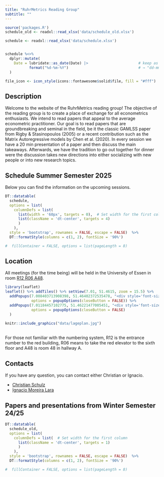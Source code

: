 ---
title: "RuhrMetrics Reading Group"
subtitle: ""
---

```{r setup, inculde = FALSE, echo = FALSE, message = FALSE, warning = FALSE}
source('packages.R')
schedule_old <- readxl::read_xlsx('data/schedule_old.xlsx')

schedule <- readxl::read_xlsx('data/schedule.xlsx')


schedule %<>%
  dplyr::mutate(
    Date = lubridate::as_date(Date) |>                       # keep as Date
           format("%d-%m-%Y")                                # → "dd-mm-yyyy"
  )

file_icon <- icon_style(icons::fontawesome$solid$file, fill = "#fff")

```

## Description
<!-- Welcome to the website of the RuhrMetrics reading group! The objective of the reading group is to create a place of exchange for all econometrics enthusiasts. We intend to read papers that appeal to the average econometric practitioner. Our goal is to read papers that are groundbreaking and seminal in the field, be it the classic GAMLSS paper from Rigby & Stasinopoulos (2005) or a recent contribution such as the Matrix Autoregressive models by Chen et al. (2020). -->

Welcome to the website of the RuhrMetrics reading group! The objective of the reading group is to create a place of exchange for all econometrics enthusiasts. We intend to read papers that appeal to the average econometric practitioner. Our goal is to read papers that are groundbreaking and seminal in the field, be it the classic GAMLSS paper from Rigby & Stasinopoulos (2005) or a recent contribution such as the Matrix Autoregressive models by Chen et al. (2020). In every session we have a 20 min presentation of a paper and then discuss the main takeaways. Afterwards, we have the tradition to go out together for dinner were the discussion takes new directions into either socializing with new people or into new research topics. 


<!-- Before each semester we kindly ask new participants to suggest papers for the group. Then the selection of papers are "curated" and assigned to possible dates of the reading group. For each session we select a paper that should be read beforehand. Then, in the session the person that suggested the paper gives a 20 min presentation with the key insights from the paper. Discussion takes place either during or after the presentation. Altogether the meeting lasts 60min. Afterwards, we have the tradition to go out together for dinner were the discussion takes new directions into either socializing with new people or into new research topics. -->

<!-- We welcome PhD students, Professors, Post-docs or master students in our sessions. The level of econometric or statistic knowledge is not a pre-requisite, only your interest in the field is what matters. Regular attendance is not required but highly encouraged. -->

## Schedule Summer Semester 2025
Below you can find the information on the upcoming sessions.

```{r DT Schedule, echo = FALSE}

DT::datatable(
  schedule, 
  options = list(
    columnDefs = list(
      list(width = '60px', targets = 0),  # Set width for the first column
      list(className = 'dt-center', targets = 4)
      )
    ),
  style = 'bootstrap', rownames = FALSE, escape = FALSE)  %>%  
  DT::formatStyle(columns = c(1, 2), fontSize = '90%')

#  fillContainer = FALSE, options = list(pageLength = 8)
```


## Location

All meetings (for the time being) will be held in the University of Essen in room [R12
R06 A48](https://www.wiwi.uni-due.de/organisation/gebaeude/r12r06a/).

```{r map, out.width='95%', fig.height = 3, fig.align = 'center', eval=require('leaflet'), echo = FALSE}
library(leaflet)
leaflet() %>% addTiles() %>% setView(7.01, 51.4615, zoom = 15.5) %>%
  addPopups(7.008403713908398, 51.46402372535478, "<div style='font-size:12px;text-align:center;'><b>Econometric Chair</b></div>",
            options = popupOptions(closeButton = FALSE)) %>%
  addPopups(7.01184457102775, 51.46221477005451, "<div style='font-size:12px;text-align:center;'><b>Subway station</b></div> <div style='font-size:10px;text-align:center;'>Rheinischer Platz</div>",
            options = popupOptions(closeButton = FALSE)
  )
```

```{r lageplan, out.width='48%', fig.height = 2.5, fig.align = 'center', echo=FALSE, include = FALSE}
knitr::include_graphics("data/lageplan.jpg")
```

<br>
For those not familiar with the numbering system, R12 is the entrance number to the red building, R06 means to take the red elevator to the sixth floor and A48 is room 48 in hallway A. 



<!-- ## Paper suggestions -->
<!-- ```{rt, echo = FALSE} -->
<!-- <form id="submissionForm"> -->
<!--   <label for="email">Email:</label><br> -->
<!--   <input type="email" id="email" name="email" required><br><br> -->

<!--   <label for="suggestion">Paper Suggestion:</label><br> -->
<!--   <textarea id="suggestion" name="suggestion" required></textarea><br><br> -->

<!--   <button type="submit">Submit</button> -->
<!-- </form> -->

<!-- <p id="responseMessage"></p> -->

<!-- <script> -->
<!-- document.getElementById("submissionForm").addEventListener("submit", function(event) { -->
<!--     event.preventDefault(); -->

<!--     let formData = new FormData(this); -->

<!--     fetch("save_submission", { -->
<!--         method: "POST", -->
<!--         body: formData -->
<!--     }) -->
<!--     .then(response => response.text()) -->
<!--     .then(data => { -->
<!--         document.getElementById("responseMessage").innerText = data; -->
<!--     }) -->
<!--     .catch(error => console.error("Error:", error)); -->
<!-- }); -->
<!-- </script> -->

<!-- ``` -->



## Contacts

If you have any question,  you can contact either Christian or Ignacio.

- [Christian Schulz](mailto:christian.schulz@vwl.uni-due.de?subject=Ruhrmetrics%20Reading%20Group)
- [Ignacio Moreira Lara](mailto:Ignacio.moreira-lara@vwl.uni-due.de?subject=Ruhrmetrics%20Reading%20Group)

## Papers and presentations from Winter Semester 24/25 

```{r Past schedule, echo = FALSE}

DT::datatable(
  schedule_old, 
  options = list(
    columnDefs = list(  # Set width for the first column
      list(className = 'dt-center', targets = 1)
      )
    ),
  style = 'bootstrap', rownames = FALSE, escape = FALSE)  %>%  
  DT::formatStyle(columns = c(1, 2), fontSize = '90%')

#  fillContainer = FALSE, options = list(pageLength = 8)
```


